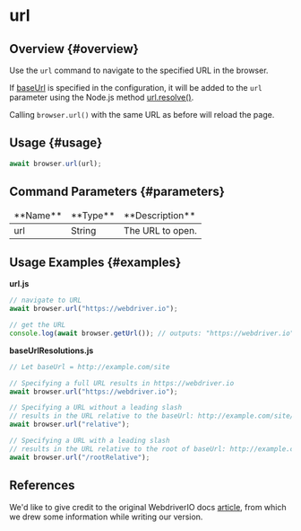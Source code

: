 # url

## Overview {#overview}

Use the `url` command to navigate to the specified URL in the browser.

If [baseUrl][base-url] is specified in the configuration, it will be added to the `url` parameter using the Node.js method [url.resolve()][url-resolve].

Calling `browser.url()` with the same URL as before will reload the page.

## Usage {#usage}

```javascript
await browser.url(url);
```

## Command Parameters {#parameters}

<table>
<thead>
<tr><td>**Name**</td><td>**Type**</td><td>**Description**</td></tr>
</thead>
<tbody>
<tr><td>url</td><td>String</td><td>The URL to open.</td></tr>

</tbody>
</table>

## Usage Examples {#examples}

**url.js**

```javascript
// navigate to URL
await browser.url("https://webdriver.io");

// get the URL
console.log(await browser.getUrl()); // outputs: "https://webdriver.io"
```

**baseUrlResolutions.js**

```javascript
// Let baseUrl = http://example.com/site

// Specifying a full URL results in https://webdriver.io
await browser.url("https://webdriver.io");

// Specifying a URL without a leading slash
// results in the URL relative to the baseUrl: http://example.com/site/relative
await browser.url("relative");

// Specifying a URL with a leading slash
// results in the URL relative to the root of baseUrl: http://example.com/rootRelative
await browser.url("/rootRelative");
```

## References

We'd like to give credit to the original WebdriverIO docs [article](https://webdriver.io/docs/api/browser/url), from which we drew some information while writing our version.

[base-url]: ../../../config/browsers#base_url
[url-resolve]: https://nodejs.org/api/url.html#urlresolvefrom-to
